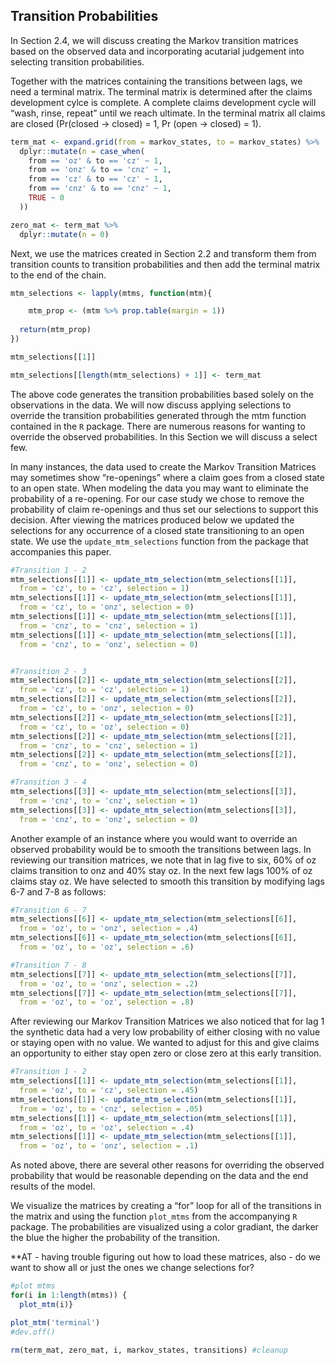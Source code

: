 ## Transition Probabilities

In Section 2.4, we will discuss creating the Markov transition matrices based on the observed data and incorporating acutarial judgement into selecting transition probabilities.

Together with the matrices containing the transitions between lags, we need a terminal matrix. The terminal matrix is determined after the claims development cylce is complete. A complete claims development cycle will “wash, rinse, repeat” until we reach ultimate.  In the terminal matrix all claims are closed (Pr(closed -> closed) = 1, Pr (open -> closed) = 1). 

```r
term_mat <- expand.grid(from = markov_states, to = markov_states) %>%
  dplyr::mutate(n = case_when(
    from == 'oz' & to == 'cz' ~ 1,
    from == 'onz' & to == 'cnz' ~ 1,
    from == 'cz' & to == 'cz' ~ 1,
    from == 'cnz' & to == 'cnz' ~ 1,
    TRUE ~ 0
  ))

zero_mat <- term_mat %>% 
  dplyr::mutate(n = 0)

```

Next, we use the matrices created in Section 2.2 and transform them from transition counts to transition probabilities and then add the terminal matrix to the end of the chain.

```r

mtm_selections <- lapply(mtms, function(mtm){

    mtm_prop <- (mtm %>% prop.table(margin = 1))
  
  return(mtm_prop)
})

mtm_selections[[1]]

mtm_selections[[length(mtm_selections) + 1]] <- term_mat

```

The above code generates the transition probabilities based solely on the observations in the data. We will now discuss applying selections to override the transition probabilities generated through the mtm function contained in the `R` package. There are numerous reasons for wanting to override the observed probabilities. In this Section we will discuss a select few.

In many instances, the data used to create the Markov Transition Matrices may sometimes show "re-openings" where a claim goes from a closed state to an open state. When modeling the data you may want to eliminate the probability of a re-opening. For our case study we chose to remove the probability of claim re-openings and thus set our selections to support this decision. After viewing the matrices produced below we updated the selections for any occurrence of a closed state transitioning to an open state. We use the `update_mtm_selections` function from the package that accompanies this paper.

```r

#Transition 1 - 2
mtm_selections[[1]] <- update_mtm_selection(mtm_selections[[1]], 
  from = 'cz', to = 'cz', selection = 1)
mtm_selections[[1]] <- update_mtm_selection(mtm_selections[[1]], 
  from = 'cz', to = 'onz', selection = 0)
mtm_selections[[1]] <- update_mtm_selection(mtm_selections[[1]], 
  from = 'cnz', to = 'cnz', selection = 1)
mtm_selections[[1]] <- update_mtm_selection(mtm_selections[[1]], 
  from = 'cnz', to = 'onz', selection = 0)


#Transition 2 - 3
mtm_selections[[2]] <- update_mtm_selection(mtm_selections[[2]], 
  from = 'cz', to = 'cz', selection = 1)
mtm_selections[[2]] <- update_mtm_selection(mtm_selections[[2]], 
  from = 'cz', to = 'onz', selection = 0)
mtm_selections[[2]] <- update_mtm_selection(mtm_selections[[2]], 
  from = 'cz', to = 'oz', selection = 0)
mtm_selections[[2]] <- update_mtm_selection(mtm_selections[[2]], 
  from = 'cnz', to = 'cnz', selection = 1)
mtm_selections[[2]] <- update_mtm_selection(mtm_selections[[2]], 
  from = 'cnz', to = 'onz', selection = 0)

#Transition 3 - 4
mtm_selections[[3]] <- update_mtm_selection(mtm_selections[[3]], 
  from = 'cnz', to = 'cnz', selection = 1)
mtm_selections[[3]] <- update_mtm_selection(mtm_selections[[3]], 
  from = 'cnz', to = 'onz', selection = 0)
```

Another example of an instance where you would want to override an observed probability would be to smooth the transitions between lags. In reviewing our transition matrices, we note that in lag five to six, 60% of oz claims transition to onz and 40% stay oz. In the next few lags 100% of oz claims stay oz. We have selected to smooth this transition by modifying lags 6-7 and 7-8 as follows:

```r

#Transition 6 - 7
mtm_selections[[6]] <- update_mtm_selection(mtm_selections[[6]], 
  from = 'oz', to = 'onz', selection = .4)
mtm_selections[[6]] <- update_mtm_selection(mtm_selections[[6]], 
  from = 'oz', to = 'oz', selection = .6)

#Transition 7 - 8
mtm_selections[[7]] <- update_mtm_selection(mtm_selections[[7]], 
  from = 'oz', to = 'onz', selection = .2)
mtm_selections[[7]] <- update_mtm_selection(mtm_selections[[7]], 
  from = 'oz', to = 'oz', selection = .8)

```

After reviewing our Markov Transition Matrices we also noticed that for lag 1 the synthetic data had a very low probability of either closing with no value or staying open with no value. We wanted to adjust for this and give claims an opportunity to either stay open zero or close zero at this early transition. 

```r
#Transition 1 - 2
mtm_selections[[1]] <- update_mtm_selection(mtm_selections[[1]], 
  from = 'oz', to = 'cz', selection = .45)
mtm_selections[[1]] <- update_mtm_selection(mtm_selections[[1]], 
  from = 'oz', to = 'cnz', selection = .05)
mtm_selections[[1]] <- update_mtm_selection(mtm_selections[[1]], 
  from = 'oz', to = 'oz', selection = .4)
mtm_selections[[1]] <- update_mtm_selection(mtm_selections[[1]], 
  from = 'oz', to = 'onz', selection = .1)

```                                           
                                            
As noted above, there are several other reasons for overriding the observed probability that would be reasonable depending on the data and the end results of the model.

We visualize the matrices by creating a "for" loop for all of the transitions in the matrix and using the function `plot_mtms` from the accompanying `R` package. The probabilities are visualized using a color gradiant, the darker the blue the higher the probability of the transition.

**AT - having trouble figuring out how to load these matrices, also - do we want to show all or just the ones we change selections for?
```r

#plot mtms
for(i in 1:length(mtms)) {
  plot_mtm(i)}

plot_mtm('terminal')
#dev.off()

rm(term_mat, zero_mat, i, markov_states, transitions) #cleanup

```